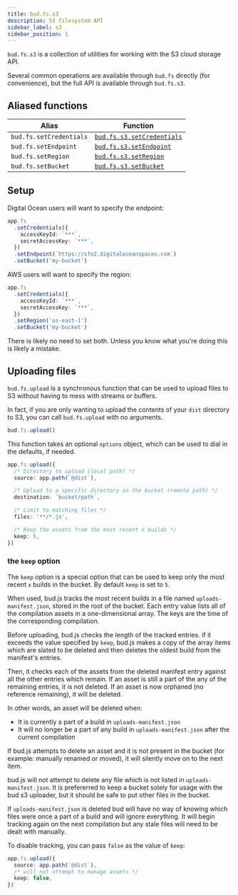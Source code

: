 ```yaml
---
title: bud.fs.s3
description: S3 filesystem API
sidebar_label: s3
sidebar_position: 1
---
```


`bud.fs.s3` is a collection of utilities for working with the S3 cloud storage API.

Several common operations are available through `bud.fs` directly (for convenience), but the full API is available through `bud.fs.s3`.

## Aliased functions

| Alias                   | Function                                     |
| ----------------------- | -------------------------------------------- |
| `bud.fs.setCredentials` | [`bud.fs.s3.setCredentials`](setCredentials) |
| `bud.fs.setEndpoint`    | [`bud.fs.s3.setEndpoint`](setEndpoint)       |
| `bud.fs.setRegion`      | [`bud.fs.s3.setRegion`](setRegion)           |
| `bud.fs.setBucket`      | [`bud.fs.s3.setBucket`](setBucket)           |

## Setup

Digital Ocean users will want to specify the endpoint:

```typescript
app.fs
  .setCredentials({
    accessKeyId: `***`,
    secretAccessKey: `***`,
  })
  .setEndpoint(`https://sfo2.digitaloceanspaces.com`)
  .setBucket('my-bucket')
```

AWS users will want to specify the region:

```typescript
app.fs
  .setCredentials({
    accessKeyId: `***`,
    secretAccessKey: `***`,
  })
  .setRegion('us-east-1')
  .setBucket('my-bucket')
```

There is likely no need to set both. Unless you know what you're doing this is likely a mistake.

## Uploading files

`bud.fs.upload` is a synchronous function that can be used to upload files to S3 without having to mess with streams or buffers.

In fact, if you are only wanting to upload the contents of your `dist` directory to S3, you can call `bud.fs.upload` with no arguments.

```typescript
bud.fs.upload()
```

This function takes an optional `options` object, which can be used to dial in the defaults, if needed.

```typescript
app.fs.upload({
  /* Directory to upload (local path) */
  source: app.path(`@dist`),

  /* Upload to a specific directory in the bucket (remote path) */
  destination: `bucket/path`,

  /* Limit to matching files */
  files: '**/*.js',

  /* Keep the assets from the most recent x builds */
  keep: 5,
})
```

### the `keep` option

The `keep` option is a special option that can be used to keep only the most recent `x` builds in the bucket. By default `keep` is set to `5`.

When used, bud.js tracks the most recent builds in a file named `uploads-manifest.json`, stored in the root of the bucket. Each entry value lists all of the compilation assets in a one-dimensional array. The keys are the time of the corresponding compilation.

Before uploading, bud.js checks the length of the tracked entries. if it exceeds the value specified by `keep`, bud.js makes a copy of the array items which are slated to be deleted and then deletes the oldest build from the manifest's entries.

Then, it checks each of the assets from the deleted manifest entry against all the other entries which remain. If an asset is still a part of the any of the remaining entries, it is not deleted. If an asset is now orphaned (no reference remaining), it will be deleted.

In other words, an asset will be deleted when:

- It is currently a part of a build in `uploads-manifest.json`
- It will no longer be a part of any build in `uploads-manifest.json` after the current compilation

If bud.js attempts to delete an asset and it is not present in the bucket (for example: manually renamed or moved), it will silently move on to the next item.

bud.js will not attempt to delete any file which is not listed in `uploads-manifest.json`. It is prefererred to keep a bucket solely for usage with the bud s3 uploader, but it should be safe to put other files in the bucket.

If `uploads-manifest.json` is deleted bud will have no way of knowing which files were once a part of a build and will ignore everything. It will begin tracking again on the next compilation but any stale files will need to be dealt with manually.

To disable tracking, you can pass `false` as the value of `keep`:

```typescript
app.fs.upload({
  source: app.path(`@dist`),
  /* will not attempt to manage assets */
  keep: false,
})
```
